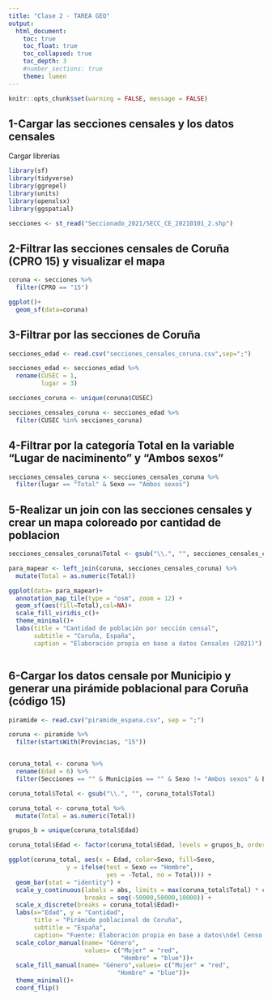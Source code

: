 ```yaml
---
title: "Clase 2 - TAREA GEO"
output: 
  html_document:
    toc: true
    toc_float: true
    toc_collapsed: true
    toc_depth: 3
    #number_sections: true
    theme: lumen
---
```


```r
knitr::opts_chunk$set(warning = FALSE, message = FALSE) 
```

## 1-Cargar las secciones censales y los datos censales

Cargar librerías
```r

library(sf)
library(tidyverse)
library(ggrepel)
library(units)
library(openxlsx)
library(ggspatial)
```


```r

secciones <- st_read("Seccionado_2021/SECC_CE_20210101_2.shp")


```

## 2-Filtrar las secciones censales de Coruña (CPRO 15) y visualizar el mapa
```r

coruna <- secciones %>% 
  filter(CPRO == "15")

ggplot()+
  geom_sf(data=coruna)


```


## 3-Filtrar por las secciones de Coruña

```r


secciones_edad <- read.csv("secciones_censales_coruna.csv",sep=";")

secciones_edad <- secciones_edad %>% 
  rename(CUSEC = 1,
         lugar = 3)

secciones_coruna <- unique(coruna$CUSEC)

secciones_censales_coruna <- secciones_edad %>% 
  filter(CUSEC %in% secciones_coruna)


```

## 4-Filtrar por la categoría Total en la variable "Lugar de naciminento" y "Ambos sexos"
```r

secciones_censales_coruna <- secciones_censales_coruna %>% 
  filter(lugar == "Total" & Sexo == "Ambos sexos")

```

## 5-Realizar un join con las secciones censales y crear un mapa coloreado por cantidad de poblacion
```r

secciones_censales_coruna$Total <- gsub("\\.", "", secciones_censales_coruna$Total)

para_mapear <- left_join(coruna, secciones_censales_coruna) %>% 
  mutate(Total = as.numeric(Total))

ggplot(data= para_mapear)+
  annotation_map_tile(type = "osm", zoom = 12) +
  geom_sf(aes(fill=Total),col=NA)+
  scale_fill_viridis_c()+
  theme_minimal()+
  labs(title = "Cantidad de población por sección censal",
       subtitle = "Coruña, España",
       caption = "Elaboración propia en base a datos Censales (2021)")



```


## 6-Cargar los datos censale por Municipio y generar una pirámide poblacional para Coruña (código 15)
```r


piramide <- read.csv("piramide_espana.csv", sep = ";")

coruna <- piramide %>% 
  filter(startsWith(Provincias, "15"))


coruna_total <- coruna %>% 
  rename(Edad = 6) %>% 
  filter(Secciones == "" & Municipios == "" & Sexo != "Ambos sexos" & Edad != "Total")

coruna_total$Total <- gsub("\\.", "", coruna_total$Total)

coruna_total <- coruna_total %>% 
  mutate(Total = as.numeric(Total))


```


```r

grupos_b = unique(coruna_total$Edad)

coruna_total$Edad <- factor(coruna_total$Edad, levels = grupos_b, ordered = TRUE)

ggplot(coruna_total, aes(x = Edad, color=Sexo, fill=Sexo,
                y = ifelse(test = Sexo == "Hombre",
                           yes = -Total, no = Total))) + 
  geom_bar(stat = "identity") +
  scale_y_continuous(labels = abs, limits = max(coruna_total$Total) * c(-1,1),
                     breaks = seq(-50000,50000,10000)) +
  scale_x_discrete(breaks = coruna_total$Edad)+
  labs(x="Edad", y = "Cantidad",
       title = "Pirámide poblacional de Coruña",
       subtitle = "España",
       caption= "Fuente: Elaboración propia en base a datos\ndel Censo 2021")+
  scale_color_manual(name= "Género",
                     values= c("Mujer" = "red",
                               "Hombre" = "blue"))+
  scale_fill_manual(name= "Género",values= c("Mujer" = "red",
                              "Hombre" = "blue"))+
  theme_minimal()+
  coord_flip()



```